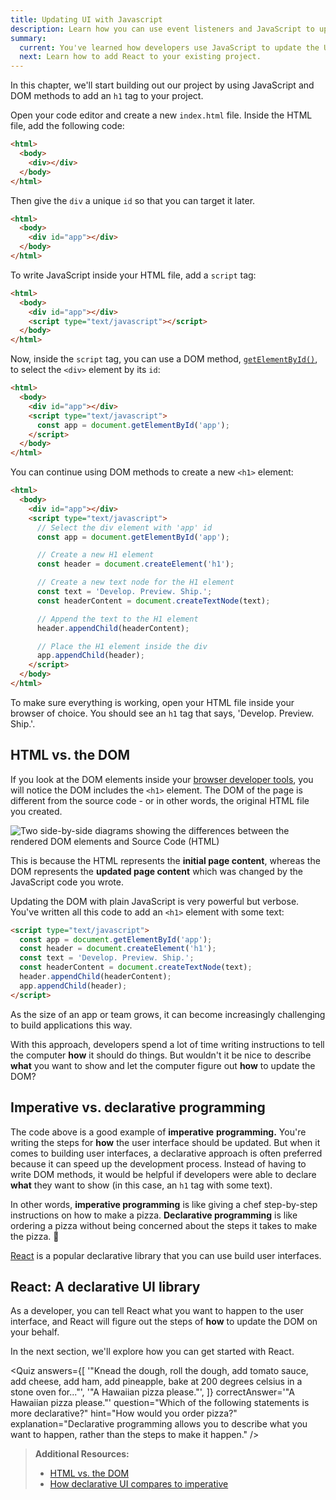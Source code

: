 ```yaml
---
title: Updating UI with Javascript
description: Learn how you can use event listeners and JavaScript to update UI.
summary:
  current: You've learned how developers use JavaScript to update the UI.
  next: Learn how to add React to your existing project.
---
```


In this chapter, we'll start building out our project by using JavaScript and DOM methods to add an `h1` tag to your project.

Open your code editor and create a new `index.html` file. Inside the HTML file, add the following code:

```html filename="index.html" highlight={1-5}
<html>
  <body>
    <div></div>
  </body>
</html>
```

Then give the `div` a unique `id` so that you can target it later.

```html filename="index.html" highlight={3}
<html>
  <body>
    <div id="app"></div>
  </body>
</html>
```

To write JavaScript inside your HTML file, add a `script` tag:

```html filename="index.html" highlight={4}
<html>
  <body>
    <div id="app"></div>
    <script type="text/javascript"></script>
  </body>
</html>
```

Now, inside the `script` tag, you can use a DOM method, [`getElementById()`](https://developer.mozilla.org/en-US/docs/Web/API/Document/getElementById), to select the `<div>` element by its `id`:

```html filename="index.html" highlight={5}
<html>
  <body>
    <div id="app"></div>
    <script type="text/javascript">
      const app = document.getElementById('app');
    </script>
  </body>
</html>
```

You can continue using DOM methods to create a new `<h1>` element:

```html filename="index.html" highlight={6,9,12-13,16,19}
<html>
  <body>
    <div id="app"></div>
    <script type="text/javascript">
      // Select the div element with 'app' id
      const app = document.getElementById('app');

      // Create a new H1 element
      const header = document.createElement('h1');

      // Create a new text node for the H1 element
      const text = 'Develop. Preview. Ship.';
      const headerContent = document.createTextNode(text);

      // Append the text to the H1 element
      header.appendChild(headerContent);

      // Place the H1 element inside the div
      app.appendChild(header);
    </script>
  </body>
</html>
```

To make sure everything is working, open your HTML file inside your browser of choice. You should see an `h1` tag that says, 'Develop. Preview. Ship.'.

## HTML vs. the DOM

If you look at the DOM elements inside your [browser developer tools](https://developer.mozilla.org/docs/Learn/Common_questions/Tools_and_setup/What_are_browser_developer_tools), you will notice the DOM includes the `<h1>` element. The DOM of the page is different from the source code - or in other words, the original HTML file you created.

<Image
  alt="Two side-by-side diagrams showing the differences between the rendered DOM elements and Source Code (HTML)"
  srcLight="/learn/light/learn-dom-and-source.png"
  srcDark="/learn/dark/learn-dom-and-source.png"
  width={1600}
  height={594}
/>

This is because the HTML represents the **initial page content**, whereas the DOM represents the **updated page content** which was changed by the JavaScript code you wrote.

Updating the DOM with plain JavaScript is very powerful but verbose. You've written all this code to add an `<h1>` element with some text:

```html filename="index.html"
<script type="text/javascript">
  const app = document.getElementById('app');
  const header = document.createElement('h1');
  const text = 'Develop. Preview. Ship.';
  const headerContent = document.createTextNode(text);
  header.appendChild(headerContent);
  app.appendChild(header);
</script>
```

As the size of an app or team grows, it can become increasingly challenging to build applications this way.

With this approach, developers spend a lot of time writing instructions to tell the computer **how** it should do things. But wouldn't it be nice to describe **what** you want to show and let the computer figure out **how** to update the DOM?

## Imperative vs. declarative programming

The code above is a good example of **imperative** **programming.** You're writing the steps for **how** the user interface should be updated. But when it comes to building user interfaces, a declarative approach is often preferred because it can speed up the development process. Instead of having to write DOM methods, it would be helpful if developers were able to declare **what** they want to show (in this case, an `h1` tag with some text).

In other words, **imperative programming** is like giving a chef step-by-step instructions on how to make a pizza. **Declarative programming** is like ordering a pizza without being concerned about the steps it takes to make the pizza. 🍕

[React](https://react.dev/) is a popular declarative library that you can use build user interfaces.

## React: A declarative UI library

As a developer, you can tell React what you want to happen to the user interface, and React will figure out the steps of **how** to update the DOM on your behalf.

In the next section, we'll explore how you can get started with React.

<Quiz
  answers={[
    '"Knead the dough, roll the dough, add tomato sauce, add cheese, add ham, add pineapple, bake at 200 degrees celsius in a stone oven for..."',
    '"A Hawaiian pizza please."',
  ]}
  correctAnswer='"A Hawaiian pizza please."'
  question="Which of the following statements is more declarative?"
  hint="How would you order pizza?"
  explanation="Declarative programming allows you to describe what you want to happen, rather than the steps to make it happen."
/>

> **Additional Resources:**
>
> - [HTML vs. the DOM](https://developer.chrome.com/docs/devtools/dom/#appendix)
> - [How declarative UI compares to imperative](https://react.dev/learn/reacting-to-input-with-state#how-declarative-ui-compares-to-imperative)
